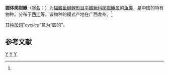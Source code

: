 {{Speciesbox 
| taxon = Beaufortia cyclica
| status = NE
| status_system = IUCN3.1
| authority = Chen, 1980<ref name='id6489'>{{cite web| url =http://www.bioinfo.cn/db05/BjdwSpecies.php?action=view&id=6489| title =圆体爬岩鳅| work =中国动物物种编目数据库| publisher =中国科学院微生物研究所| author =中国科学院动物研究所| accessdate =2009-04-11| deadurl =yes| archiveurl =https://web.archive.org/web/20160305093938/http://www.bioinfo.cn/db05/BjdwSpecies.php?action=view&id=6489| archivedate =2016-03-05}}</ref>
| synonyms =
}}

'''圆体爬岩鳅'''（[[学名|学名]]：{{lang|la|''Beaufortia cyclica''}}）为[[辐鳍鱼纲|辐鳍鱼纲]][[鲤形目|鲤形目]][[平鳍鳅科|平鳍鳅科]][[爬岩鳅属|爬岩鳅属]]的[[鱼类|鱼类]]，是中国的特有物种。分布于[[西江|西江]]等。该物种的模式产地在广西龙州。<ref name='id6489'/>

其[[种加词|种加词]]“''cyclica''”意为“圆的”。

== 参考文献 ==
{{reflist}}

{{Taxonbar|from=Q1041666}}

[[Category:爬岩鳅属|Y]]
[[Category:中國特有魚類|Y]]
[[Category:1980年描述的魚類|Y]]